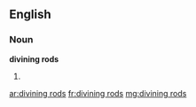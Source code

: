 ==English==

===Noun===
'''divining rods'''

# {{plural of|[[divining rod]]}}

[[ar:divining rods]]
[[fr:divining rods]]
[[mg:divining rods]]